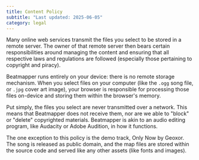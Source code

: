 ```yaml
---
title: Content Policy
subtitle: "Last updated: 2025-06-05"
category: legal
---
```


Many online web services transmit the files you select to be stored in a remote server. 
The owner of that remote server then bears certain responsibilities around managing the content and ensuring that all respective laws and regulations are followed 
(especially those pertaining to copyright and piracy).

Beatmapper runs entirely on your device: there is no remote storage mechanism. 
When you select files on your computer (like the `.ogg` song file, or `.jpg` cover art image), your browser is responsible for processing those files on-device and storing them within the browser's memory.

Put simply, the files you select are never transmitted over a network. This means that Beatmapper does not receive them, nor are we able to "block" or "delete" copyrighted materials. 
Beatmapper is akin to an audio editing program, like Audacity or Adobe Audition, in how it functions.

The one exception to this policy is the demo track, Only Now by Geoxor. 
The song is released as public domain, and the map files are stored within the source code and served like any other assets (like fonts and images).
